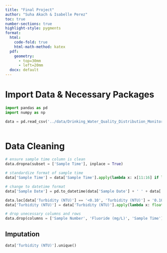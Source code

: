 ```yaml
---
title: "Final Project"
author: "Suha Akach & Isabelle Perez"
toc: true
number-sections: true
highlight-style: pygments
format: 
  html: 
    code-fold: true
    html-math-method: katex
  pdf: 
    geometry: 
      - top=30mm
      - left=20mm
  docx: default
---
```


# Import Data & Necessary Packages

```python
import pandas as pd
import numpy as np
```

```python
data = pd.read_csv('../data/Drinking_Water_Quality_Distribution_Monitoring_Data_20241116.csv',
                                                                                low_memory = False)
```

# Data Cleaning 

```python
# ensure sample time column is clean
data.dropna(subset = ['Sample Time'], inplace = True)

# standardize format of sample time
data['Sample Time'] = data['Sample Time'].apply(lambda x: x[11:16] if len(x) > 5 else x)

# change to datetime format
data['Sample Date'] = pd.to_datetime(data['Sample Date'] + ' ' + data['Sample Time'])

data.loc[data['Turbidity (NTU)'] == '<0.10', 'Turbidity (NTU)'] = '0.10'
data['Turbidity (NTU)'] = data['Turbidity (NTU)'].apply(lambda x: float(x))
```

```python
# drop unecessary columns and rows
data.drop(columns = ['Sample Number', 'Fluoride (mg/L)', 'Sample Time'], inplace = True)
```

## Imputation

```python
data['Turbidity (NTU)'].unique()
```